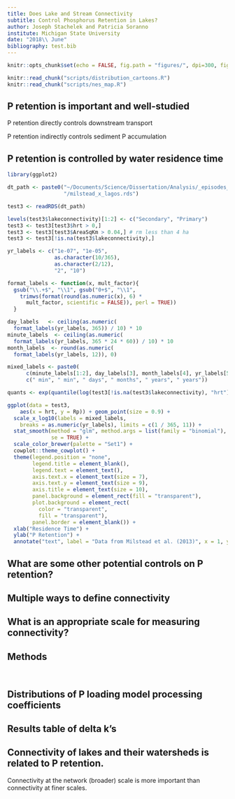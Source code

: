```yaml
---
title: Does Lake and Stream Connectivity
subtitle: Control Phosphorus Retention in Lakes?
author: Joseph Stachelek and Patricia Soranno
institute: Michigan State University
date: "2018\\ June"
bibliography: test.bib
---
```


```r
knitr::opts_chunk$set(echo = FALSE, fig.path = "figures/", dpi=300, fig.height=3, fig.width=3)
```

```r
knitr::read_chunk("scripts/distribution_cartoons.R")
knitr::read_chunk("scripts/nes_map.R")
```

## P retention is important and well-studied

\vspace{-3em}
\begincols[t]

\hfill\column{0.42\textwidth}

\begin{figure}
\includegraphics[width=4cm]{figures/incrementalcumulative.png}
\end{figure}

\hfill\column{0.54\textwidth}

\vspace{2em}

P retention directly controls downstream transport \cite{alexander_estimating_2002}

\vspace{5em}

P retention indirectly controls sediment P accumulation \cite{SondergaardPersistentinternalphosphorus2013}

\stopcols

## P retention is controlled by water residence time \cite{vollenweiderInputoutputModels1975}

\vspace{-4em}

<!-- P retention is primarily controlled by water residence time \cite{vollenweiderInputoutputModels1975}  -->

\begincols

\hfill\column{0.48\textwidth}

\begin{figure}
\includegraphics[width=7cm]{figures/conceptual_p-cycle_pt1.png}
\end{figure}

\hfill\column{0.52\textwidth}

```r
library(ggplot2)

dt_path <- paste0("~/Documents/Science/Dissertation/Analysis/_episodes_rmd/misc", 
                  "/milstead_x_lagos.rds")

test3 <- readRDS(dt_path)

levels(test3$lakeconnectivity)[1:2] <- c("Secondary", "Primary")
test3 <- test3[test3$hrt > 0,] 
test3 <- test3[test3$AreaSqKm > 0.04,] # rm less than 4 ha
test3 <- test3[!is.na(test3$lakeconnectivity),]

yr_labels <- c("1e-07", "1e-05", 
               as.character(10/365), 
               as.character(2/12),
               "2", "10")

format_labels <- function(x, mult_factor){
  gsub("\\.+$", "\\1", gsub("0+$", "\\1",
    trimws(format(round(as.numeric(x), 6) * 
      mult_factor, scientific = FALSE)), perl = TRUE))
  }

day_labels   <- ceiling(as.numeric(
  format_labels(yr_labels, 365)) / 10) * 10
minute_labels  <- ceiling(as.numeric(
  format_labels(yr_labels, 365 * 24 * 60)) / 10) * 10
month_labels  <- round(as.numeric(
  format_labels(yr_labels, 12)), 0)

mixed_labels <- paste0(
      c(minute_labels[1:2], day_labels[3], month_labels[4], yr_labels[5:6]), 
      c(" min", " min", " days", " months", " years", " years"))

quants <- exp(quantile(log(test3[!is.na(test3$lakeconnectivity), "hrt"])))

ggplot(data = test3, 
    aes(x = hrt, y = Rp)) + geom_point(size = 0.9) +
  scale_x_log10(labels = mixed_labels, 
    breaks = as.numeric(yr_labels), limits = c(1 / 365, 11)) +
  stat_smooth(method = "glm", method.args = list(family = "binomial"), 
              se = TRUE) +
  scale_color_brewer(palette = "Set1") +
  cowplot::theme_cowplot() + 
  theme(legend.position = "none", 
        legend.title = element_blank(), 
        legend.text = element_text(),
        axis.text.x = element_text(size = 7),
        axis.text.y = element_text(size = 9), 
        axis.title = element_text(size = 10), 
        panel.background = element_rect(fill = "transparent"), 
        plot.background = element_rect(
          color = "transparent", 
          fill = "transparent"), 
        panel.border = element_blank()) +
  xlab("Residence Time") +
  ylab("P Retention") + 
  annotate("text", label = "Data from Milstead et al. (2013)", x = 1, y = 1, size = 2)
```

\stopcols

## What are some other potential controls on P retention?

\vspace{-1em}

\includegraphics[width=0.9\textwidth]{figures/conceptual_p-cycle_pt2.png}

## Multiple ways to define connectivity

\vspace{-2em}

\includegraphics[width=1\textwidth, left]{figures/conny_metric_key1.png}

\vspace{1em}

\includegraphics[width=1\textwidth]{figures/conny_metric_key2.png}

## What is an appropriate scale for measuring connectivity?

\includegraphics[width=0.6\textwidth]{figures/iws_nws.pdf}

## {.plain}

\plain {Does connectivity of lakes and their watersheds influence lake phosphorus retention?}{What is the relative importance of \alert{different connectivity types} in determining lake P retention and \alert{what spatial extents are most important} for connectivity and P retention?}

## Methods

\vspace{-1em}

\begincols

\hfill\column{0.5\textwidth}

```r

```

\hfill\column{0.5\textwidth}

```r

```

\stopcols

## Distributions of P loading model processing coefficients

\vspace{-1em}

\includegraphics[width=0.9\textwidth]{figures/06_k-1.pdf}

## Results table of delta k's

## Connectivity of lakes and their watersheds is related to P retention.

\begincols

\hfill\column{0.5\textwidth}

\includegraphics[width=0.6\textwidth]{figures/conceptual_p-cycle_pt5.png}

\hfill\column{0.5\textwidth}

Connectivity at the network (broader) scale is more important than connectivity at finer scales.

\stopcols

<!-- \setlength{\TPHorizModule}{\paperwidth}\setlength{\TPVertModule}{\paperheight} -->
<!-- \begin{textblock}{0.8}(0.3,0.85) -->
<!-- \end{textblock} -->
 
<!-- \setlength{\TPHorizModule}{\paperwidth}\setlength{\TPVertModule}{\paperheight} -->
<!-- \begin{textblock}{0.8}(0.3,0.85) -->
<!--   Lake-watershed connectivity related to watershed area -->
<!--  \end{textblock} -->

<!-- * Watershed controls on P delivery to lakes -->

<!-- * WS:LA ratio -->
